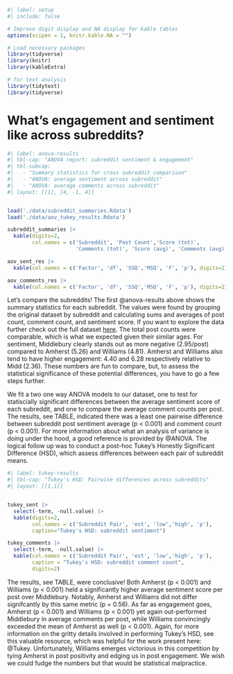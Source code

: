 ```r
#| label: setup
#| include: false

# Improve digit display and NA display for kable tables
options(scipen = 1, knitr.kable.NA = "")

# Load necessary packages
library(tidyverse)
library(knitr)
library(kableExtra)

# for text analysis
library(tidytext)
library(tidyverse)
```

# What's engagement and sentiment like across subreddits?

```r
#| label: anova-results
#| tbl-cap: "ANOVA report: subreddit sentiment & engagement"
#| tbl-subcap:
#|   - "Summary statistics for cross subreddit comparison"
#|   - "ANOVA: average sentiment across subreddit"
#|   - "ANOVA: average comments across subreddit"
#| layout: [[1], [4, -1, 4]] 


load('./data/subreddit_summaries.Rdata')
load('./data/aov_tukey_results.Rdata')

subreddit_summaries |>
  kable(digits=2, 
        col.names = c('Subreddit', 'Post Count','Score (tot)', 
                      'Comments (tot)', 'Score (avg)', 'Comments (avg)'))

aov_sent_res |> 
  kable(col.names = c('Factor', 'df', 'SSQ','MSQ', 'F', 'p'), digits=2)

aov_comments_res |> 
  kable(col.names = c('Factor', 'df', 'SSQ','MSQ', 'F', 'p'), digits=2) 
```

Let's compare the subreddits! The first @anova-results above shows the summary statistics for each subreddit. The values were found by grouping the original dataset by subreddit and calculating sums and averages of post count, comment count, and sentiment score. If you want to explore the data further check out the full dataset [here](index.qmd#fig-raw-data). The total post counts were comparable, which is what we expected given their similar ages. For sentiment, Middlebury clearly stands out as more negative (2.95/post) compared to Amherst (5.26) and Williams (4.81). Amherst and Williams also tend to have higher engagement: 4.40 and 6.28 respectively relative to Midd (2.36). These numbers are fun to compare, but, to assess the statistical significance of these potential differences, you have to go a few steps further.

We fit a two one way ANOVA models to our dataset, one to test for statiscially significant differences between the average sentiment score of each subreddit, and one to compare the average comment counts per post. The results, see TABLE, indicated there was a least one pairwise difference between subreddit post sentiment average (p < 0.001) and comment count (p < 0.001). For more information about what an analysis of variance is doing under the hood, a good reference is provided by @ANOVA. The logical follow up was to conduct a post-hoc Tukey's Honestly Significant Difference (HSD), which assess differences between each pair of subreddit means. 

```r
#| label: tukey-results
#| tbl-cap: "Tukey's HSD: Pairwise differences across subreddits"
#| layout: [[1,1]] 


tukey_sent |>
  select(-term, -null.value) |>
  kable(digits=2, 
        col.names = c('Subreddit Pair', 'est', 'low','high', 'p'),
        caption="Tukey's HSD: subreddit sentiment")

tukey_comments |> 
  select(-term, -null.value) |>
  kable(col.names = c('Subreddit Pair', 'est', 'low','high', 'p'), 
        caption = "Tukey's HSD: subreddit comment count",
        digits=2)

```

The results, see TABLE, were conclusive! Both Amherst (p < 0.001) and Williams (p < 0.001) held a significantly higher average sentiment score per post over Middlebury. Notably, Amherst and Williams did not differ signifcantly by this same metric (p = 0.56). As far as engagement goes, Amherst (p < 0.001) and Williams (p < 0.001) yet again out-performed Middlebury in average comments per post, while Williams convincingly exceeded the mean of Amherst as well (p < 0.001). Again, for more information on the gritty details involved in performing Tukey's HSD, see this valuable resource, which was helpful for the work present here: @Tukey. Unfortunately, Williams emerges victorious in this competition by tying Amherst in post positivity and edging us in post engagement. We wish we could fudge the numbers but that would be statistical malpractice.